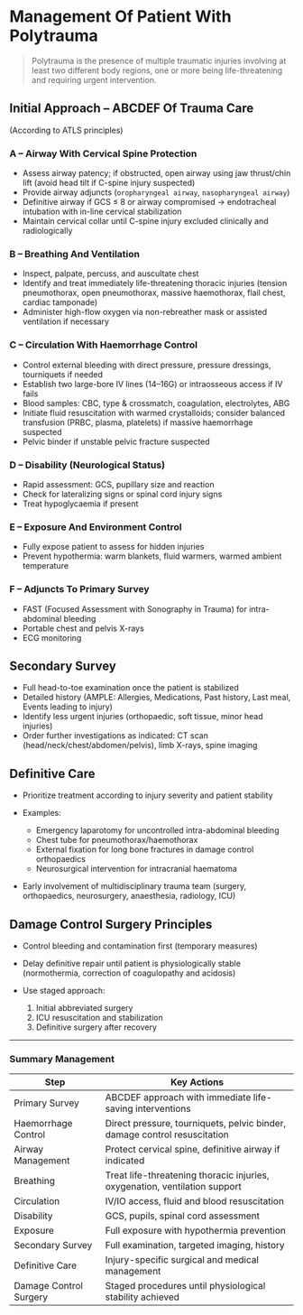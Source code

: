 # Management Of Patient With Polytrauma

> Polytrauma is the presence of multiple traumatic injuries involving at least two different body regions, one or more being life-threatening and requiring urgent intervention.

## Initial Approach – ABCDEF Of Trauma Care

(According to ATLS principles)

### A – Airway With Cervical Spine Protection

- Assess airway patency; if obstructed, open airway using jaw thrust/chin lift (avoid head tilt if C-spine injury suspected)
- Provide airway adjuncts (`oropharyngeal airway`, `nasopharyngeal airway`)
- Definitive airway if GCS ≤ 8 or airway compromised → endotracheal intubation with in-line cervical stabilization
- Maintain cervical collar until C-spine injury excluded clinically and radiologically

### B – Breathing And Ventilation

- Inspect, palpate, percuss, and auscultate chest
- Identify and treat immediately life-threatening thoracic injuries (tension pneumothorax, open pneumothorax, massive haemothorax, flail chest, cardiac tamponade)
- Administer high-flow oxygen via non-rebreather mask or assisted ventilation if necessary

### C – Circulation With Haemorrhage Control

- Control external bleeding with direct pressure, pressure dressings, tourniquets if needed
- Establish two large-bore IV lines (14–16G) or intraosseous access if IV fails
- Blood samples: CBC, type & crossmatch, coagulation, electrolytes, ABG
- Initiate fluid resuscitation with warmed crystalloids; consider balanced transfusion (PRBC, plasma, platelets) if massive haemorrhage suspected
- Pelvic binder if unstable pelvic fracture suspected

### D – Disability (Neurological Status)

- Rapid assessment: GCS, pupillary size and reaction
- Check for lateralizing signs or spinal cord injury signs
- Treat hypoglycaemia if present

### E – Exposure And Environment Control

- Fully expose patient to assess for hidden injuries
- Prevent hypothermia: warm blankets, fluid warmers, warmed ambient temperature

### F – Adjuncts To Primary Survey

- FAST (Focused Assessment with Sonography in Trauma) for intra-abdominal bleeding
- Portable chest and pelvis X-rays
- ECG monitoring

## Secondary Survey

- Full head-to-toe examination once the patient is stabilized
- Detailed history (AMPLE: Allergies, Medications, Past history, Last meal, Events leading to injury)
- Identify less urgent injuries (orthopaedic, soft tissue, minor head injuries)
- Order further investigations as indicated: CT scan (head/neck/chest/abdomen/pelvis), limb X-rays, spine imaging

## Definitive Care

- Prioritize treatment according to injury severity and patient stability
- Examples:

  - Emergency laparotomy for uncontrolled intra-abdominal bleeding
  - Chest tube for pneumothorax/haemothorax
  - External fixation for long bone fractures in damage control orthopaedics
  - Neurosurgical intervention for intracranial haematoma

- Early involvement of multidisciplinary trauma team (surgery, orthopaedics, neurosurgery, anaesthesia, radiology, ICU)

## Damage Control Surgery Principles

- Control bleeding and contamination first (temporary measures)
- Delay definitive repair until patient is physiologically stable (normothermia, correction of coagulopathy and acidosis)
- Use staged approach:

  1. Initial abbreviated surgery
  2. ICU resuscitation and stabilization
  3. Definitive surgery after recovery

---

### Summary Management

| Step                   | Key Actions                                                                |
| ---------------------- | -------------------------------------------------------------------------- |
| Primary Survey         | ABCDEF approach with immediate life-saving interventions                   |
| Haemorrhage Control    | Direct pressure, tourniquets, pelvic binder, damage control resuscitation  |
| Airway Management      | Protect cervical spine, definitive airway if indicated                     |
| Breathing              | Treat life-threatening thoracic injuries, oxygenation, ventilation support |
| Circulation            | IV/IO access, fluid and blood resuscitation                                |
| Disability             | GCS, pupils, spinal cord assessment                                        |
| Exposure               | Full exposure with hypothermia prevention                                  |
| Secondary Survey       | Full examination, targeted imaging, history                                |
| Definitive Care        | Injury-specific surgical and medical management                            |
| Damage Control Surgery | Staged procedures until physiological stability achieved                   |
